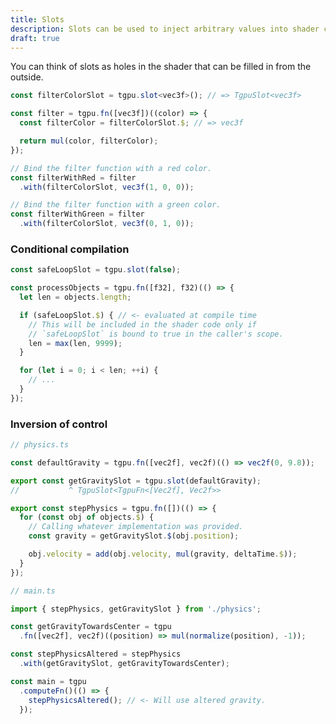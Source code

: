 ```yaml
---
title: Slots
description: Slots can be used to inject arbitrary values into shader code at a granular level.
draft: true
---
```


You can think of slots as holes in the shader that can be filled in from the outside.

```ts
const filterColorSlot = tgpu.slot<vec3f>(); // => TgpuSlot<vec3f>

const filter = tgpu.fn([vec3f])((color) => {
  const filterColor = filterColorSlot.$; // => vec3f

  return mul(color, filterColor);
});

// Bind the filter function with a red color.
const filterWithRed = filter
  .with(filterColorSlot, vec3f(1, 0, 0));

// Bind the filter function with a green color.
const filterWithGreen = filter
  .with(filterColorSlot, vec3f(0, 1, 0));
```

### Conditional compilation

```ts
const safeLoopSlot = tgpu.slot(false);

const processObjects = tgpu.fn([f32], f32)(() => {
  let len = objects.length;

  if (safeLoopSlot.$) { // <- evaluated at compile time
    // This will be included in the shader code only if
    // `safeLoopSlot` is bound to true in the caller's scope.
    len = max(len, 9999);
  }

  for (let i = 0; i < len; ++i) {
    // ...
  }
});
```

### Inversion of control

```ts
// physics.ts

const defaultGravity = tgpu.fn([vec2f], vec2f)(() => vec2f(0, 9.8));

export const getGravitySlot = tgpu.slot(defaultGravity);
//           ^ TgpuSlot<TgpuFn<[Vec2f], Vec2f>>

export const stepPhysics = tgpu.fn([])(() => {
  for (const obj of objects.$) {
    // Calling whatever implementation was provided.
    const gravity = getGravitySlot.$(obj.position);

    obj.velocity = add(obj.velocity, mul(gravity, deltaTime.$));
  }
});
```

```ts
// main.ts

import { stepPhysics, getGravitySlot } from './physics';

const getGravityTowardsCenter = tgpu
  .fn([vec2f], vec2f)((position) => mul(normalize(position), -1));

const stepPhysicsAltered = stepPhysics
  .with(getGravitySlot, getGravityTowardsCenter);

const main = tgpu
  .computeFn()(() => {
    stepPhysicsAltered(); // <- Will use altered gravity.
  });
```